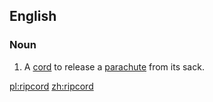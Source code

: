 ==English==

===Noun===
{{en-noun}}

# A [[cord]] to release a [[parachute]] from its sack.

[[pl:ripcord]]
[[zh:ripcord]]